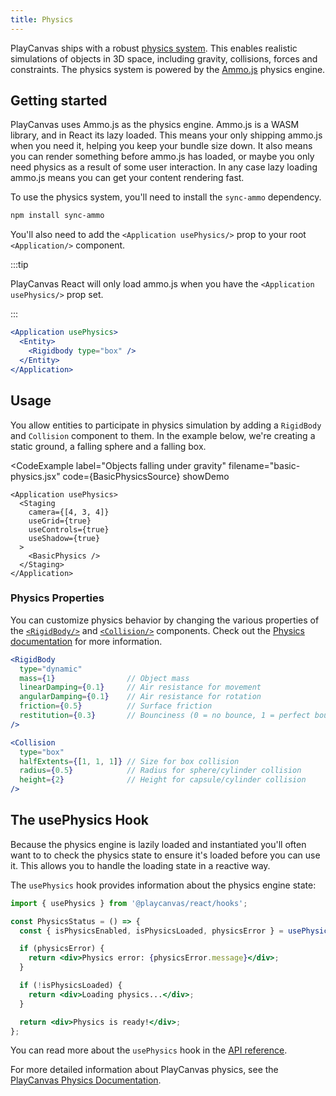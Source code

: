 ```yaml
---
title: Physics
---
```



PlayCanvas ships with a robust [physics system](/user-manual/physics/). This enables realistic simulations of objects in 3D space, including gravity, collisions, forces and constraints. The physics system is powered by the [Ammo.js](https://github.com/kripken/ammo.js) physics engine.

## Getting started

PlayCanvas uses Ammo.js as the physics engine. Ammo.js is a WASM library, and in React its lazy loaded. This means your only shipping ammo.js when you need it, helping you keep your bundle size down. It also means you can render something before ammo.js has loaded, or maybe you only need physics as a result of some user interaction. In any case lazy loading ammo.js means you can get your content rendering fast.

To use the physics system, you'll need to install the `sync-ammo` dependency.

```bash
npm install sync-ammo
```

You'll also need to add the `<Application usePhysics/>` prop to your root `<Application/>` component.

:::tip

PlayCanvas React will only load ammo.js when you have the `<Application usePhysics/>` prop set.

:::

```jsx
<Application usePhysics>
  <Entity>
    <Rigidbody type="box" />
  </Entity>
</Application>
```

## Usage

You allow entities to participate in physics simulation by adding a `RigidBody` and `Collision` component to them. In the example below, we're creating a static ground, a falling sphere and a falling box.

<CodeExample
  label="Objects falling under gravity"
  filename="basic-physics.jsx"
  code={BasicPhysicsSource}
  showDemo
>
    <Application usePhysics>
      <Staging 
        camera={[4, 3, 4]} 
        useGrid={true} 
        useControls={true}
        useShadow={true}
      >
        <BasicPhysics />
      </Staging>
    </Application>
</CodeExample>

### Physics Properties

You can customize physics behavior by changing the various properties of the [`<RigidBody/>`](../api/rigidbody) and [`<Collision/>`](../api/collision) components. Check out the [Physics documentation](/user-manual/physics/) for more information.

```jsx
<RigidBody 
  type="dynamic"
  mass={1}                // Object mass
  linearDamping={0.1}     // Air resistance for movement
  angularDamping={0.1}    // Air resistance for rotation
  friction={0.5}          // Surface friction
  restitution={0.3}       // Bounciness (0 = no bounce, 1 = perfect bounce)
/>
```

```jsx
<Collision 
  type="box"
  halfExtents={[1, 1, 1]} // Size for box collision
  radius={0.5}            // Radius for sphere/cylinder collision
  height={2}              // Height for capsule/cylinder collision
/>
```

## The usePhysics Hook

Because the physics engine is lazily loaded and instantiated you'll often want to to check the physics state to ensure it's loaded before you can use it. This allows you to handle the loading state in a reactive way.

The `usePhysics` hook provides information about the physics engine state:

```jsx
import { usePhysics } from '@playcanvas/react/hooks';

const PhysicsStatus = () => {
  const { isPhysicsEnabled, isPhysicsLoaded, physicsError } = usePhysics();

  if (physicsError) {
    return <div>Physics error: {physicsError.message}</div>;
  }

  if (!isPhysicsLoaded) {
    return <div>Loading physics...</div>;
  }

  return <div>Physics is ready!</div>;
};
```

You can read more about the `usePhysics` hook in the [API reference](/user-manual/playcanvas-react/api/use-physics).

For more detailed information about PlayCanvas physics, see the [PlayCanvas Physics Documentation](/user-manual/physics/).
